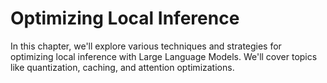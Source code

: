 # Optimizing Local Inference

In this chapter, we'll explore various techniques and strategies for optimizing local inference with Large Language Models. We'll cover topics like quantization, caching, and attention optimizations.
